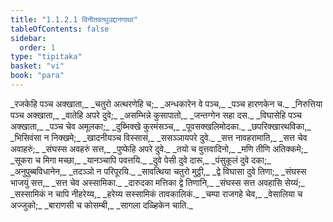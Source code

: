 ```yaml
---
title: "1.1.2.1 विनीतवत्थुउद्दानगाथा"
tableOfContents: false
sidebar:
  order: 1
type: "tipitaka"
basket: "vi"
book: "para"
---
```



<DynamicBreadcrumb />

<Paragraph number="282" type="verses" book="para">
_रजकेहि पञ्च अक्खाता,_  
_चतुरो अत्थरणेहि च;_  
_अन्धकारेन वे पञ्च,_  
_पञ्च हारणकेन च._  

</Paragraph>

<Paragraph number="283" type="verses" book="para">
_निरुत्तिया पञ्च अक्खाता,_  
_वातेहि अपरे दुवे;_  
_असम्भिन्ने कुसापातो,_  
_जन्तग्गेन सहा दस._  

</Paragraph>

<Paragraph number="284" type="verses" book="para">
_विघासेहि पञ्च अक्खाता,_  
_पञ्च चेव अमूलका;_  
_दुब्भिक्खे कुरमंसञ्च,_  
_पूवसक्खलिमोदका._  

</Paragraph>

<Paragraph number="285" type="verses" book="para">
_छपरिक्खारथविका,_  
_भिसिवंसा न निक्खमे;_  
_खादनीयञ्च विस्सासं,_  
_ससञ्ञायपरे दुवे._  

</Paragraph>

<Paragraph number="286" type="verses" book="para">
_सत्त नावहरामाति,_  
_सत्त चेव अवाहरुं;_  
_संघस्स अवहरुं सत्त,_  
_पुप्फेहि अपरे दुवे._  

</Paragraph>

<Paragraph number="287" type="verses" book="para">
_तयो च वुत्तवादिनो,_  
_मणि तीणि अतिक्कमे;_  
_सूकरा च मिगा मच्छा,_  
_यानञ्चापि पवत्तयि._  

</Paragraph>

<Paragraph number="288" type="verses" book="para">
_दुवे पेसी दुवे दारू,_  
_पंसुकूलं दुवे दका;_  
_अनुपुब्बविधानेन,_  
_तदञ्ञो न परिपूरयि._  

</Paragraph>

<Paragraph number="289" type="verses" book="para">
_सावत्थिया चतुरो मुट्ठी,_  
_द्वे विघासा दुवे तिणा;_  
_संघस्स भाजयुं सत्त,_  
_सत्त चेव अस्सामिका._  

</Paragraph>

<Paragraph number="290" type="verses" book="para">
_दारुदका मत्तिका द्वे तिणानि,_  
_संघस्स सत्त अवहासि सेय्यं;_  
_सस्सामिकं न चापि नीहरेय्य,_  
_हरेय्य सस्सामिकं तावकालिकं._  

</Paragraph>

<Paragraph number="291" type="verses" book="para">
_चम्पा राजगहे चेव,_  
_वेसालिया च अज्जुको;_  
_बाराणसी च कोसम्बी,_  
_सागला दळ्हिकेन चाति._
</Paragraph>